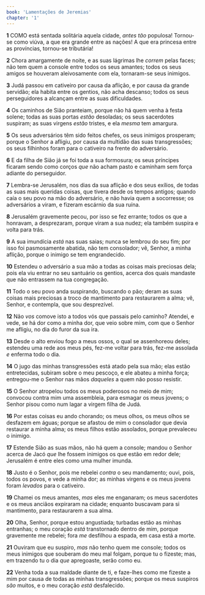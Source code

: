 ```yaml
---
book: 'Lamentações de Jeremias'
chapter: '1'
---
```


**1** COMO está sentada solitária aquela cidade, _antes tão_ populosa! Tornou-se como viúva, a que era grande entre as nações! A que era princesa entre as províncias, tornou-se tributária!

**2** Chora amargamente de noite, e as suas lágrimas lhe _correm_ pelas faces; não tem quem a console entre todos os seus amantes; todos os seus amigos se houveram aleivosamente com ela, tornaram-se seus inimigos.

**3** Judá passou em cativeiro por causa da aflição, e por causa da grande servidão; ela habita entre os gentios, não acha descanso; todos os seus perseguidores a alcançam entre as suas dificuldades.

**4** Os caminhos de Sião pranteiam, porque não há quem venha à festa solene; todas as suas portas _estão_ desoladas; os seus sacerdotes suspiram; as suas virgens _estão_ tristes, e ela _mesma_ tem amargura.

**5** Os seus adversários têm sido feitos chefes, os seus inimigos prosperam; porque o Senhor a afligiu, por causa da multidão das suas transgressões; os seus filhinhos foram para o cativeiro na frente do adversário.

**6** E da filha de Sião já se foi toda a sua formosura; os seus príncipes ficaram sendo como corços _que_ não acham pasto e caminham sem força adiante do perseguidor.

**7** Lembra-se Jerusalém, nos dias da sua aflição e dos seus exílios, de todas as suas mais queridas coisas, que tivera desde os tempos antigos; quando caía o seu povo na mão do adversário, e não havia quem a socorresse; os adversários a viram, e fizeram escárnio da sua ruína.

**8** Jerusalém gravemente pecou, por isso se fez errante; todos os que a honravam, a desprezaram, porque viram a sua nudez; ela também suspira e volta para trás.

**9** A sua imundícia _está_ nas suas saias; nunca se lembrou do seu fim; por isso foi pasmosamente abatida, não tem consolador; vê, Senhor, a minha aflição, porque o inimigo se tem engrandecido.

**10** Estendeu o adversário a sua mão a todas as coisas mais preciosas dela; pois ela viu entrar no seu santuário os gentios, acerca dos quais mandaste que não entrassem na tua congregação.

**11** Todo o seu povo anda suspirando, buscando o pão; deram as suas coisas mais preciosas a troco de mantimento para restaurarem a alma; vê, Senhor, e contempla, que sou desprezível.

**12** Não _vos_ comove isto a todos vós que passais pelo caminho? Atendei, e vede, se há dor como a minha dor, que veio sobre mim, com que o Senhor me afligiu, no dia do furor da sua ira.

**13** Desde o alto enviou fogo a meus ossos, o qual se assenhoreou deles; estendeu uma rede aos meus pés, fez-me voltar para trás, fez-me assolada _e_ enferma todo o dia.

**14** O jugo das minhas transgressões está atado pela sua mão; elas estão entretecidas, subiram sobre o meu pescoço, e ele abateu a minha força; entregou-me o Senhor nas mãos _daqueles_ a quem não posso resistir.

**15** O Senhor atropelou todos os meus poderosos no meio de mim; convocou contra mim uma assembleia, para esmagar os meus jovens; o Senhor pisou como num lagar a virgem filha de Judá.

**16** Por estas coisas eu ando chorando; os meus olhos, os meus olhos se desfazem em águas; porque se afastou de mim o consolador que devia restaurar a minha alma; os meus filhos estão assolados, porque prevaleceu o inimigo.

**17** Estende Sião as suas mãos, não há quem a console; mandou o Senhor acerca de Jacó _que_ lhe fossem inimigos os que estão em redor dele; Jerusalém é entre eles como uma mulher imunda.

**18** Justo é o Senhor, pois me rebelei _contra_ o seu mandamento; ouvi, pois, todos os povos, e vede a minha dor; as minhas virgens e os meus jovens foram _levados_ para o cativeiro.

**19** Chamei os meus amantes, _mas_ eles me enganaram; os meus sacerdotes e os meus anciãos expiraram na cidade; enquanto buscavam para si mantimento, para restaurarem a sua alma.

**20** Olha, Senhor, porque estou angustiada; turbadas estão as minhas entranhas; o meu coração _está_ transtornado dentro de mim, porque gravemente me rebelei; fora _me_ desfilhou a espada, em casa está a morte.

**21** Ouviram que eu suspiro, _mas_ não tenho quem me console; todos os meus inimigos que souberam do meu mal folgam, porque tu o fizeste; mas, em trazendo tu o dia _que_ apregoaste, serão como eu.

**22** Venha toda a sua maldade diante de ti, e faze-lhes como me fizeste a mim por causa de todas as minhas transgressões; porque os meus suspiros _são_ muitos, e o meu coração _está_ desfalecido.
